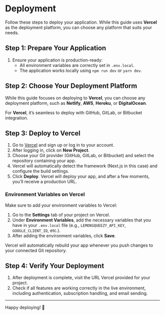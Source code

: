 # Deployment

Follow these steps to deploy your application. While this guide uses **Vercel** as the deployment platform, you can choose any platform that suits your needs.

## Step 1: Prepare Your Application

1. Ensure your application is production-ready:
   - All environment variables are correctly set in `.env.local`.
   - The application works locally using `npm run dev` or `yarn dev`.

## Step 2: Choose Your Deployment Platform

While this guide focuses on deploying to **Vercel**, you can choose any deployment platform, such as **Netlify**, **AWS**, **Heroku**, or **DigitalOcean**.

For **Vercel**, it’s seamless to deploy with GitHub, GitLab, or Bitbucket integration.

## Step 3: Deploy to Vercel

1. Go to [Vercel](https://vercel.com) and sign up or log in to your account.
2. After logging in, click on **New Project**.
3. Choose your Git provider (GitHub, GitLab, or Bitbucket) and select the repository containing your app.
4. Vercel will automatically detect the framework (Next.js in this case) and configure the build settings.
5. Click **Deploy**. Vercel will deploy your app, and after a few moments, you’ll receive a production URL.

### Environment Variables on Vercel

Make sure to add your environment variables to Vercel:

1. Go to the **Settings** tab of your project on Vercel.
2. Under **Environment Variables**, add the necessary variables that you have in your `.env.local` file (e.g., `LEMONSQUEEZY_API_KEY`, `GOOGLE_CLIENT_ID`, etc.).
3. After adding the environment variables, click **Save**.

Vercel will automatically rebuild your app whenever you push changes to your connected Git repository.

## Step 4: Verify Your Deployment

1. After deployment is complete, visit the URL Vercel provided for your project.
2. Check if all features are working correctly in the live environment, including authentication, subscription handling, and email sending.

---

Happy deploying! 🚀
